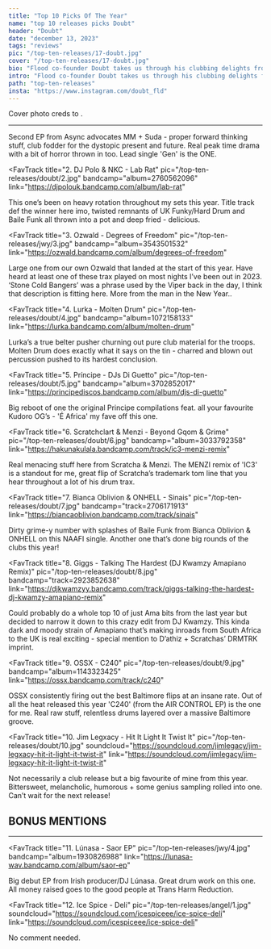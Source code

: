 ---
title: "Top 10 Picks Of The Year"
name: "top 10 releases picks Doubt"
header: "Doubt"
date: "december 13, 2023"
tags: "reviews"
pic: "/top-ten-releases/17-doubt.jpg"
cover: "/top-ten-releases/17-doubt.jpg"
bio: "Flood co-founder Doubt takes us through his clubbing delights from 2023, encompassing his love of percussive bass, with some of the imprint's own productions, as well as some sneaky pop tones!"
intro: "Flood co-founder Doubt takes us through his clubbing delights from 2023, encompassing his love of percussive bass, with some of the imprint's own productions, as well as some sneaky pop tones! Doubt (Ollie Mcmorrow) is Cork-born and currently resides in Glasgow. The hard drum DJ has showcased his skills not only throughout Ireland and Scotland but also as far-reaching as Shanghai."
path: "top-ten-releases"
insta: "https://www.instagram.com/doubt_fld"
---

<div className="bonusMention">
Cover photo creds to <HoverLink url="https://www.instagram.com/sorchafrancesryder/" name="Sorcha Ryder" external />.

<hr />

</div>
<FavTrack
  title="1. Async Figure - It​’​s Pulling My Strings"
  pic="/top-ten-releases/doubt/1.jpg"
  bandcamp="album=2715948407"
  link="https://asyncfigure.bandcamp.com/album/it-s-pulling-my-strings"
>
  Second EP from Async advocates MM + Suda - proper forward thinking stuff, club fodder for the
  dystopic present and future. Real peak time drama with a bit of horror thrown in too. Lead single
  'Gen' is the ONE.
</FavTrack>

<FavTrack
  title="2. DJ Polo & NKC - Lab Rat"
  pic="/top-ten-releases/doubt/2.jpg"
  bandcamp="album=2760562096"
  link="https://djpolouk.bandcamp.com/album/lab-rat"
>
  This one’s been on heavy rotation throughout my sets this year. Title track def the winner here
  imo, twisted remnants of UK Funky/Hard Drum and Baile Funk all thrown into a pot and deep fried -
  delicious.
</FavTrack>

<FavTrack
  title="3. Ozwald - Degrees of Freedom"
  pic="/top-ten-releases/jwy/3.jpg"
  bandcamp="album=3543501532"
  link="https://ozwald.bandcamp.com/album/degrees-of-freedom"
>
  Large one from our own Ozwald that landed at the start of this year. Have heard at least one of
  these trax played on most nights I’ve been out in 2023. ‘Stone Cold Bangers’ was a phrase used by
  the Viper back in the day, I think that description is fitting here. More from the man in the New
  Year..
</FavTrack>

<FavTrack 
  title="4. Lurka - Molten Drum" 
  pic="/top-ten-releases/doubt/4.jpg" 
  bandcamp="album=1072158133" 
  link="https://lurka.bandcamp.com/album/molten-drum"
>
  Lurka’s a true belter pusher churning out pure club material for the troops. Molten Drum does exactly what it says on the tin - charred and blown out percussion pushed to its hardest conclusion.

</FavTrack>

<FavTrack
  title="5. Príncipe - DJs Di Guetto"
  pic="/top-ten-releases/doubt/5.jpg"
  bandcamp="album=3702852017"
  link="https://principediscos.bandcamp.com/album/djs-di-guetto"
>
  Big reboot of one the original Principe compilations feat. all your favourite Kudoro OG’s - 'É
  Africa' my fave off this one.
</FavTrack>

<FavTrack
  title="6. Scratchclart & Menzi - Beyond Gqom & Grime"
  pic="/top-ten-releases/doubt/6.jpg"
  bandcamp="album=3033792358"
  link="https://hakunakulala.bandcamp.com/track/ic3-menzi-remix"
>
Real menacing stuff here from Scratcha & Menzi. The MENZI remix of 'IC3' is a standout for me, great flip of Scratcha’s trademark tom line that you hear throughout a lot of his drum trax.

</FavTrack>

<FavTrack
  title="7. Bianca Oblivion & ONHELL - Sinais"
  pic="/top-ten-releases/doubt/7.jpg"
  bandcamp="track=2706171913"
  link="https://biancaoblivion.bandcamp.com/track/sinais"
>
  Dirty grime-y number with splashes of Baile Funk from Bianca Oblivion & ONHELL on this NAAFI
  single. Another one that’s done big rounds of the clubs this year!
</FavTrack>

<FavTrack
  title="8. Giggs - Talking The Hardest (DJ Kwamzy Amapiano Remix)"
  pic="/top-ten-releases/doubt/8.jpg"
  bandcamp="track=2923852638"
  link="https://djkwamzyy.bandcamp.com/track/giggs-talking-the-hardest-dj-kwamzy-amapiano-remix"
>
  Could probably do a whole top 10 of just Ama bits from the last year but decided to narrow it down
  to this crazy edit from DJ Kwamzy. This kinda dark and moody strain of Amapiano that’s making
  inroads from South Africa to the UK is real exciting - special mention to D’athiz + Scratchas’
  DRMTRK imprint.
</FavTrack>

<FavTrack
  title="9. OSSX - C240"
  pic="/top-ten-releases/doubt/9.jpg"
  bandcamp="album=1143323425"
  link="https://ossx.bandcamp.com/track/c240"
>
  OSSX consistently firing out the best Baltimore flips at an insane rate. Out of all the heat
  released this year 'C240' (from the AIR CONTROL EP) is the one for me. Real raw stuff, relentless
  drums layered over a massive Baltimore groove.
</FavTrack>

<FavTrack
  title="10. Jim Legxacy - Hit It Light It Twist It"
  pic="/top-ten-releases/doubt/10.jpg"
  soundcloud="https://soundcloud.com/jimlegacy/jim-legxacy-hit-it-light-it-twist-it"
  link="https://soundcloud.com/jimlegacy/jim-legxacy-hit-it-light-it-twist-it"
>
  Not necessarily a club release but a big favourite of mine from this year. Bittersweet,
  melancholic, humorous + some genius sampling rolled into one. Can’t wait for the next release!
</FavTrack>

<h2>BONUS MENTIONS</h2>

<hr />

<FavTrack
  title="11. Lúnasa - Saor EP"
  pic="/top-ten-releases/jwy/4.jpg"
  bandcamp="album=1930826988"
  link="https://lunasa-wav.bandcamp.com/album/saor-ep"
>
  Big debut EP from Irish producer/DJ Lúnasa. Great drum work on this one. All money raised goes to
  the good people at Trans Harm Reduction.
</FavTrack>

<FavTrack
  title="12. Ice Spice - Deli"
  pic="/top-ten-releases/angel/1.jpg"
  soundcloud="https://soundcloud.com/icespiceee/ice-spice-deli"
  link="https://soundcloud.com/icespiceee/ice-spice-deli"
>
  No comment needed.
</FavTrack>
